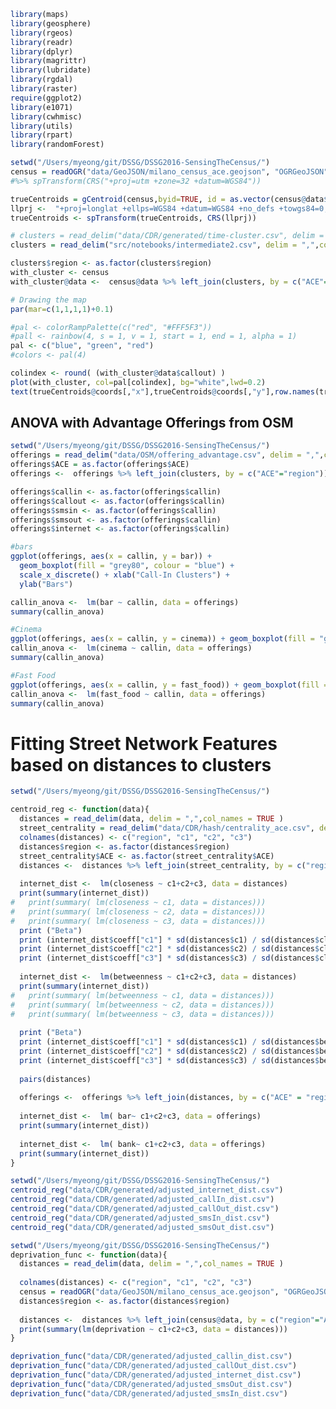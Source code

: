 ```r
library(maps)
library(geosphere)
library(rgeos)
library(readr)
library(dplyr)
library(magrittr)
library(lubridate)
library(rgdal)
library(raster)
require(ggplot2)
library(e1071)
library(cwhmisc)
library(utils)
library(rpart)
library(randomForest)

setwd("/Users/myeong/git/DSSG/DSSG2016-SensingTheCensus/")
census = readOGR("data/GeoJSON/milano_census_ace.geojson", "OGRGeoJSON") 
#%>% spTransform(CRS("+proj=utm +zone=32 +datum=WGS84"))

trueCentroids = gCentroid(census,byid=TRUE, id = as.vector(census@data$ACE))
llprj <-  "+proj=longlat +ellps=WGS84 +datum=WGS84 +no_defs +towgs84=0,0,0"
trueCentroids <- spTransform(trueCentroids, CRS(llprj))

# clusters = read_delim("data/CDR/generated/time-cluster.csv", delim = ",",col_names = TRUE ) 
clusters = read_delim("src/notebooks/intermediate2.csv", delim = ",",col_names = TRUE ) 

clusters$region <- as.factor(clusters$region)
with_cluster <- census
with_cluster@data <-  census@data %>% left_join(clusters, by = c("ACE"="region")) 

# Drawing the map
par(mar=c(1,1,1,1)+0.1)

#pal <- colorRampPalette(c("red", "#FFF5F3"))
#pall <- rainbow(4, s = 1, v = 1, start = 1, end = 1, alpha = 1)
pal <- c("blue", "green", "red")
#colors <- pal(4)

colindex <- round( (with_cluster@data$callout) )
plot(with_cluster, col=pal[colindex], bg="white",lwd=0.2)
text(trueCentroids@coords[,"x"],trueCentroids@coords[,"y"],row.names(trueCentroids@coords),cex=1,adj=0,col="#000000")


```

## ANOVA with Advantage Offerings from OSM
```r
setwd("/Users/myeong/git/DSSG/DSSG2016-SensingTheCensus/")
offerings = read_delim("data/OSM/offering_advantage.csv", delim = ",",col_names = TRUE )
offerings$ACE = as.factor(offerings$ACE)
offerings <-  offerings %>% left_join(clusters, by = c("ACE"="region"))

offerings$callin <- as.factor(offerings$callin)
offerings$callout <- as.factor(offerings$callin)
offerings$smsin <- as.factor(offerings$callin)
offerings$smsout <- as.factor(offerings$callin)
offerings$internet <- as.factor(offerings$callin)

#bars
ggplot(offerings, aes(x = callin, y = bar)) +
  geom_boxplot(fill = "grey80", colour = "blue") +
  scale_x_discrete() + xlab("Call-In Clusters") +
  ylab("Bars")

callin_anova <-  lm(bar ~ callin, data = offerings)
summary(callin_anova)

#Cinema
ggplot(offerings, aes(x = callin, y = cinema)) + geom_boxplot(fill = "grey80", colour = "blue") + scale_x_discrete() + xlab("Call-In Clusters") + ylab("Cinema")
callin_anova <-  lm(cinema ~ callin, data = offerings)
summary(callin_anova)

#Fast Food
ggplot(offerings, aes(x = callin, y = fast_food)) + geom_boxplot(fill = "grey80", colour = "blue") + scale_x_discrete() + xlab("Call-In Clusters") + ylab("Fast Food")
callin_anova <-  lm(fast_food ~ callin, data = offerings)
summary(callin_anova)

```


# Fitting Street Network Features based on distances to clusters

```r
setwd("/Users/myeong/git/DSSG/DSSG2016-SensingTheCensus/")

centroid_reg <- function(data){
  distances = read_delim(data, delim = ",",col_names = TRUE ) 
  street_centrality = read_delim("data/CDR/hash/centrality_ace.csv", delim = ",",col_names = TRUE ) 
  colnames(distances) <- c("region", "c1", "c2", "c3")
  distances$region <- as.factor(distances$region)
  street_centrality$ACE <- as.factor(street_centrality$ACE)
  distances <-  distances %>% left_join(street_centrality, by = c("region"="ACE"))
  
  internet_dist <-  lm(closeness ~ c1+c2+c3, data = distances)
  print(summary(internet_dist))
#   print(summary( lm(closeness ~ c1, data = distances)))
#   print(summary( lm(closeness ~ c2, data = distances)))
#   print(summary( lm(closeness ~ c3, data = distances)))
  print ("Beta")
  print (internet_dist$coeff["c1"] * sd(distances$c1) / sd(distances$closeness))
  print (internet_dist$coeff["c2"] * sd(distances$c2) / sd(distances$closeness))
  print (internet_dist$coeff["c3"] * sd(distances$c3) / sd(distances$closeness))
  
  internet_dist <-  lm(betweenness ~ c1+c2+c3, data = distances)
  print(summary(internet_dist))
#   print(summary( lm(betweenness ~ c1, data = distances)))
#   print(summary( lm(betweenness ~ c2, data = distances)))
#   print(summary( lm(betweenness ~ c3, data = distances)))
  
  print ("Beta")
  print (internet_dist$coeff["c1"] * sd(distances$c1) / sd(distances$betweenness))
  print (internet_dist$coeff["c2"] * sd(distances$c2) / sd(distances$betweenness))
  print (internet_dist$coeff["c3"] * sd(distances$c3) / sd(distances$betweenness))
  
  pairs(distances)
  
  offerings <-  offerings %>% left_join(distances, by = c("ACE" = "region"))
  
  internet_dist <-  lm( bar~ c1+c2+c3, data = offerings)
  print(summary(internet_dist))
  
  internet_dist <-  lm( bank~ c1+c2+c3, data = offerings)
  print(summary(internet_dist))
}

```

```r
setwd("/Users/myeong/git/DSSG/DSSG2016-SensingTheCensus/")
centroid_reg("data/CDR/generated/adjusted_internet_dist.csv")
centroid_reg("data/CDR/generated/adjusted_callIn_dist.csv")
centroid_reg("data/CDR/generated/adjusted_callOut_dist.csv")
centroid_reg("data/CDR/generated/adjusted_smsIn_dist.csv")
centroid_reg("data/CDR/generated/adjusted_smsOut_dist.csv")
```

```r
setwd("/Users/myeong/git/DSSG/DSSG2016-SensingTheCensus/")
deprivation_func <- function(data){
  distances = read_delim(data, delim = ",",col_names = TRUE ) 
  
  colnames(distances) <- c("region", "c1", "c2", "c3")
  census = readOGR("data/GeoJSON/milano_census_ace.geojson", "OGRGeoJSON") 
  distances$region <- as.factor(distances$region)
  
  distances <-  distances %>% left_join(census@data, by = c("region"="ACE"))
  print(summary(lm(deprivation ~ c1+c2+c3, data = distances)))
}

deprivation_func("data/CDR/generated/adjusted_callin_dist.csv")
deprivation_func("data/CDR/generated/adjusted_callOut_dist.csv")
deprivation_func("data/CDR/generated/adjusted_internet_dist.csv")
deprivation_func("data/CDR/generated/adjusted_smsOut_dist.csv")
deprivation_func("data/CDR/generated/adjusted_smsIn_dist.csv")
```

